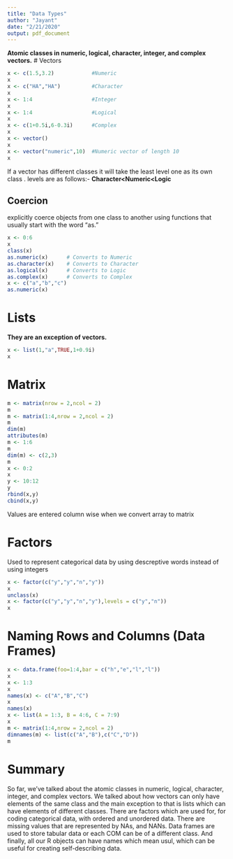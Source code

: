 ```yaml
---
title: "Data Types"
author: "Jayant"
date: "2/21/2020"
output: pdf_document
---
```

**Atomic classes in numeric, logical, character, integer, and complex vectors.**
# Vectors
```r
x <- c(1.5,3.2)            #Numeric
x
x <- c("HA","HA")          #Character
x
x <- 1:4                   #Integer
x
x <- 1:4                   #Logical
x
x <- c(1+0.5i,6-0.3i)      #Complex
x
x <- vector()
x
x <- vector("numeric",10)  #Numeric vector of length 10
x
```

If a vector has different classes it will take the least level one as its own class . levels are as follows:-
**Character<Numeric<Logic**

## Coercion
explicitly coerce objects from one class to another using functions that usually start with the word "as."
```r
x <- 0:6
x
class(x)
as.numeric(x)      # Converts to Numeric
as.character(x)    # Converts to Character
as.logical(x)      # Converts to Logic
as.complex(x)      # Converts to Complex
x <- c("a","b","c")
as.numeric(x)
```

# Lists
**They are an exception of vectors.**
```r
x <- list(1,"a",TRUE,1+0.9i)
x
```

# Matrix

```r
m <- matrix(nrow = 2,ncol = 2)
m
m <- matrix(1:4,nrow = 2,ncol = 2)
m
dim(m)
attributes(m)
m <- 1:6
m
dim(m) <- c(2,3)
m
x <- 0:2
x
y <- 10:12
y
rbind(x,y)
cbind(x,y)
```

Values are entered column wise when we convert array to matrix

# Factors
Used to represent categorical data by using descreptive words instead of using integers
```r
x <- factor(c("y","y","n","y"))
x
unclass(x)
x <- factor(c("y","y","n","y"),levels = c("y","n"))
x
```

# Naming Rows and Columns (Data Frames)
```r
x <- data.frame(foo=1:4,bar = c("h","e","l","l"))
x
x <- 1:3
x
names(x) <- c("A","B","C")
x
names(x)
x <- list(A = 1:3, B = 4:6, C = 7:9)
x
m <- matrix(1:4,nrow = 2,ncol = 2)
dimnames(m) <- list(c("A","B"),c("C","D"))
m
```

# Summary

So far, we've talked about the atomic classes in numeric, logical, character, integer, and complex vectors. We talked about how vectors can only have elements of the same class and the main exception to that is lists which can have elements of different classes. There are factors which are used for, for coding categorical data, with ordered and unordered data. There are missing values that are represented by NAs, and NANs. Data frames are used to store tabular data or each COM can be of a different class. And finally, all our R objects can have names which mean usul, which can be useful for creating self-describing data.
